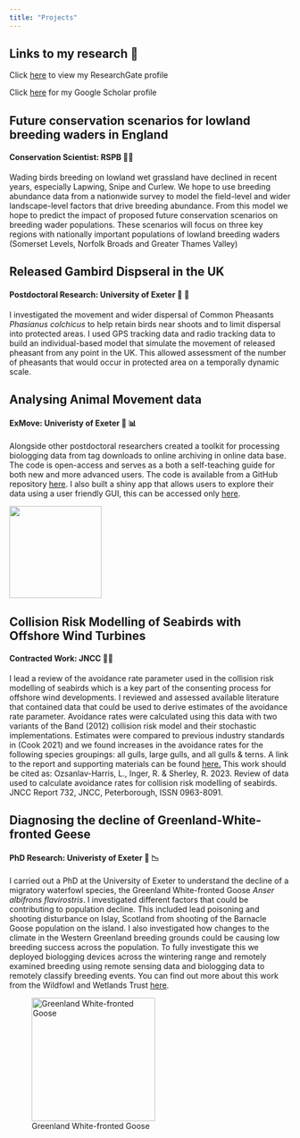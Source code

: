 ```yaml
---
title: "Projects"
---
```


## Links to my research 🔗

Click [here](https://www.researchgate.net/profile/Luke-Ozsanlav-Harris) to view my ResearchGate profile

Click [here](https://scholar.google.co.uk/citations?user=9VyBol4AAAAJ&hl=en) for my Google Scholar profile

## Future conservation scenarios for lowland breeding waders in England

#### Conservation Scientist: RSPB 🥚🐣

Wading birds breeding on lowland wet grassland have declined in recent years, especially Lapwing, Snipe and Curlew. We hope to use breeding abundance data from a nationwide survey to model the field-level and wider landscape-level factors that drive breeding abundance. From this model we hope to predict the impact of proposed future conservation scenarios on breeding wader populations. These scenarios will focus on three key regions with nationally important populations of lowland breeding waders (Somerset Levels, Norfolk Broads and Greater Thames Valley)

## Released Gambird Dispseral in the UK

#### Postdoctoral Research: University of Exeter 🦚 🔫

I investigated the movement and wider dispersal of Common Pheasants *Phasianus colchicus* to help retain birds near shoots and to limit dispersal into protected areas. I used GPS tracking data and radio tracking data to build an individual-based model that simulate the movement of released pheasant from any point in the UK. This allowed assessment of the number of pheasants that would occur in protected area on a temporally dynamic scale.

## Analysing Animal Movement data

#### ExMove: Univeristy of Exeter 🐾 📊

Alongside other postdoctoral researchers created a toolkit for processing biologging data from tag downloads to online archiving in online data base. The code is open-access and serves as a both a self-teaching guide for both new and more advanced users. The code is available from a GitHub repository [here](https://github.com/ExMove/ExMove). I also built a shiny app that allows users to explore their data using a user friendly GUI, this can be accessed only [here](https://lukeozsanlav.shinyapps.io/exmove_explorer/).

![](images/hex_sticker_RFB.png){fig-align="center" width="165"}

## Collision Risk Modelling of Seabirds with Offshore Wind Turbines

#### Contracted Work: JNCC 🌊🌊

I lead a review of the avoidance rate parameter used in the collision risk modelling of seabirds which is a key part of the consenting process for offshore wind developments. I reviewed and assessed available literature that contained data that could be used to derive estimates of the avoidance rate parameter. Avoidance rates were calculated using this data with two variants of the Band (2012) collision risk model and their stochastic implementations. Estimates were compared to previous industry standards in (Cook 2021) and we found increases in the avoidance rates for the following species groupings: all gulls, large gulls, and all gulls & terns. A link to the report and supporting materials can be found [here.](https://hub.jncc.gov.uk/assets/de5903fe-81c5-4a37-a5bc-387cf704924d) This work should be cited as: Ozsanlav-Harris, L., Inger, R. & Sherley, R. 2023. Review of data used to calculate avoidance rates for collision risk modelling of seabirds. JNCC Report 732, JNCC, Peterborough, ISSN 0963-8091.

## Diagnosing the decline of Greenland-White-fronted Geese

#### PhD Research: Univeristy of Exeter 🦆 📉

I carried out a PhD at the University of Exeter to understand the decline of a migratory waterfowl species, the Greenland White-fronted Goose *Anser albifrons flavirostris*. I investigated different factors that could be contributing to population decline. This included lead poisoning and shooting disturbance on Islay, Scotland from shooting of the Barnacle Goose population on the island. I also investigated how changes to the climate in the Western Greenland breeding grounds could be causing low breeding success across the population. To fully investigate this we deployed biologging devices across the wintering range and remotely examined breeding using remote sensing data and biologging data to remotely classify breeding events. You can find out more about this work from the Wildfowl and Wetlands Trust [here](https://www.wwt.org.uk/our-work/wetland-conservation-unit/meet-the-team/luke-ozsanlav-harris/).

![Greenland White-fronted Goose](images/GWF_image.png){fig-align="center" width="221"}
